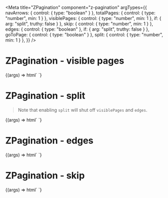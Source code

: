 
<Meta title="ZPagination" component="z-pagination" argTypes={{
  navArrows: { control: { type: "boolean" } },
  totalPages: { control: { type: "number", min: 1 } },
  visiblePages: { control: { type: "number", min: 1 }, if: { arg: "split", truthy: false } },
  skip: { control: { type: "number", min: 1 } },
  edges: { control: { type: "boolean" }, if: { arg: "split", truthy: false } },
  goToPage: { control: { type: "boolean" } },
  split: { control: { type: "number", min: 1 } },
}} />

# ZPagination - visible pages

<Canvas>
  <Story
    name="ZPagination - visible pages"
    args={{
      navArrows: true,
      totalPages: 201,
      visiblePages: 5,
      goToPage: false,
      split: false,
      skip: false,
      edges: false,
    }}
    parameters={{
      controls: {
        exclude: ["split"],
      }
    }}
  >
    {(args) => html`
      <z-pagination
        .navArrows=${args.navArrows}
        .totalPages=${args.totalPages}
        .visiblePages=${args.visiblePages}
        .skip=${args.skip}
        .goToPage=${args.goToPage}
        .edges=${args.edges}
      ></z-pagination>
    `}
  </Story>
</Canvas>

# ZPagination - split

> Note that enabling `split` will shut off `visiblePages` and `edges`.

<Canvas>
  <Story
    name="ZPagination - split"
    args={{
      navArrows: true,
      totalPages: 201,
      split: 1,
      skip: false,
      goToPage: false,
    }}
    parameters={{
      controls: {
        exclude: ["edges", "visiblePages"],
      }
    }}
  >
    {(args) => html`
      <z-pagination
        .navArrows=${args.navArrows}
        .totalPages=${args.totalPages}
        .split=${args.split}
        .skip=${args.skip}
        .goToPage=${args.goToPage}
      ></z-pagination>
    `}
  </Story>
</Canvas>

# ZPagination - edges

<Canvas>
  <Story
    name="ZPagination - edges"
    args={{
      navArrows: true,
      totalPages: 201,
      visiblePages: 5,
      edges: true,
      goToPage: false,
      skip: false,
      split: false,
    }}
    parameters={{
      controls: {
        exclude: ["split"],
      }
    }}
  >
    {(args) => html`
      <z-pagination
        .navArrows=${args.navArrows}
        .totalPages=${args.totalPages}
        .visiblePages=${args.visiblePages}
        .edges=${args.edges}
        .skip=${args.skip}
        .goToPage=${args.goToPage}
      ></z-pagination>
    `}
  </Story>
</Canvas>

# ZPagination - skip

<Canvas>
  <Story
    name="ZPagination - skip"
    args={{
      navArrows: true,
      totalPages: 201,
      visiblePages: 5,
      skip: 10,
      goToPage: false,
      edges: false,
      split: false,
    }}
  >
    {(args) => html`
      <z-pagination
        .navArrows=${args.navArrows}
        .totalPages=${args.totalPages}
        .visiblePages=${args.visiblePages}
        .skip=${args.skip}
        .goToPage=${args.goToPage}
        .edges=${args.edges}
        .split=${args.split}
      ></z-pagination>
    `}
  </Story>
</Canvas>

<ArgsTable of="z-pagination" />
